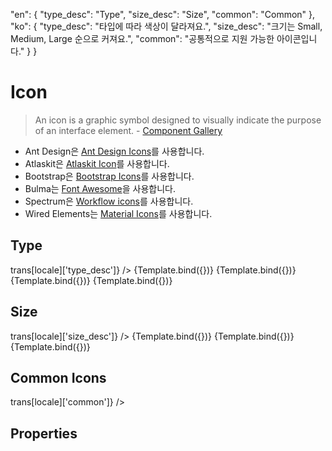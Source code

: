 


<Meta
  title="Tokens/Icon"
  component={Icon}
/>


  "en": {
    "type_desc": "Type",
    "size_desc": "Size",
    "common": "Common"
  },
  "ko": {
    "type_desc": "타입에 따라 색상이 달라져요.",
    "size_desc": "크기는 Small, Medium, Large 순으로 커져요.",
    "common": "공통적으로 지원 가능한 아이콘입니다."
  }
}

# Icon

> An icon is a graphic symbol designed to visually indicate the purpose of an interface element. - [Component Gallery](https://component.gallery/components/icon/)

- Ant Design은 [Ant Design Icons](https://ant.design/components/icon/)를 사용합니다.
- Atlaskit은 [Atlaskit Icon](https://atlaskit.atlassian.com/packages/design-system/icon)를 사용합니다.
- Bootstrap은 [Bootstrap Icons](https://icons.getbootstrap.com/)를 사용합니다.
- Bulma는 [Font Awesome](https://fontawesome.com/)을 사용합니다.
- Spectrum은 [Workflow icons](https://spectrum.adobe.com/page/icons/)를 사용합니다.
- Wired Elements는 [Material Icons](https://fonts.google.com/icons)를 사용합니다.

## Type

<Story name="Description Type">
  <Translation render={locale => trans[locale]['type_desc']} />
</Story>

<Canvas>
  <Story
    name="Type Info"
    args={{
      name: 'info',
      type: 'info'
    }}>
    {Template.bind({})}
  </Story>
  <Story
    name="Type Success"
    args={{
      name: 'success',
      type: 'success'
    }}>
    {Template.bind({})}
  </Story>
  <Story
    name="Type Warning"
    args={{
      name: 'warning',
      type: 'warning'
    }}>
    {Template.bind({})}
  </Story>
  <Story
    name="Type Danger"
    args={{
      name: 'danger',
      type: 'danger'
    }}>
    {Template.bind({})}
  </Story>
</Canvas>

## Size

<Story name="Description Size">
  <Translation render={locale => trans[locale]['size_desc']} />
</Story>

<Canvas>
  <Story
    name="Small"
    args={{
      name: 'home',
      size: 'small'
    }}>
    {Template.bind({})}
  </Story>
  <Story
    name="Medium"
    args={{
      name: 'home',
      size: 'medium'
    }}>
    {Template.bind({})}
  </Story>
  <Story
    name="Large"
    args={{
      name: 'home',
      size: 'large'
    }}>
    {Template.bind({})}
  </Story>
</Canvas>

## Common Icons

<Story name="Description Common">
  <Translation render={locale => trans[locale]['common']} />
</Story>

<Canvas>
  <Story name="Common">
    <Grid>
      <Grid.Item><Icon name="arrow-up" /></Grid.Item>
      <Grid.Item><Icon name="arrow-down" /></Grid.Item>
      <Grid.Item><Icon name="arrow-left" /></Grid.Item>
      <Grid.Item><Icon name="arrow-right" /></Grid.Item>
      <Grid.Item><Icon name="info" /></Grid.Item>
      <Grid.Item><Icon name="success" /></Grid.Item>
      <Grid.Item><Icon name="warning" /></Grid.Item>
      <Grid.Item><Icon name="danger" /></Grid.Item>
      <Grid.Item><Icon name="home" /></Grid.Item>
    </Grid>
  </Story>
</Canvas>

## Properties

<ArgsTable />